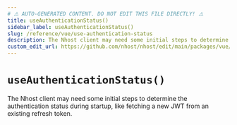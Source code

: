 ```yaml
---
# ⚠️ AUTO-GENERATED CONTENT. DO NOT EDIT THIS FILE DIRECTLY! ⚠️
title: useAuthenticationStatus()
sidebar_label: useAuthenticationStatus()
slug: /reference/vue/use-authentication-status
description: The Nhost client may need some initial steps to determine the authentication status during startup, like fetching a new JWT from an existing refresh token.
custom_edit_url: https://github.com/nhost/nhost/edit/main/packages/vue/src/useAuthenticationStatus.ts#L9
---
```


# `useAuthenticationStatus()`

The Nhost client may need some initial steps to determine the authentication status during startup, like fetching a new JWT from an existing refresh token.
